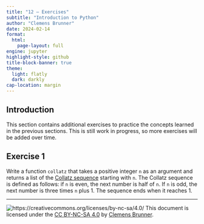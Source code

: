 ```yaml
---
title: "12 – Exercises"
subtitle: "Introduction to Python"
author: "Clemens Brunner"
date: 2024-02-14
format:
  html:
    page-layout: full
engine: jupyter
highlight-style: github
title-block-banner: true
theme:
  light: flatly
  dark: darkly
cap-location: margin
---
```


## Introduction

This section contains additional exercises to practice the concepts learned in the previous sections. This is still work in progress, so more exercises will be added over time.


## Exercise 1

Write a function `collatz` that takes a positive integer `n` as an argument and returns a list of the [Collatz sequence](https://en.wikipedia.org/wiki/Collatz_conjecture) starting with `n`. The Collatz sequence is defined as follows: if `n` is even, the next number is half of `n`. If `n` is odd, the next number is three times `n` plus 1. The sequence ends when it reaches 1.


---
![https://creativecommons.org/licenses/by-nc-sa/4.0/](cc_license.png) This document is licensed under the [CC BY-NC-SA 4.0](https://creativecommons.org/licenses/by-nc-sa/4.0/) by [Clemens Brunner](https://cbrnr.github.io/).
